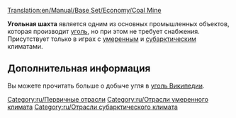 [[Translation:en/Manual/Base Set/Economy/Coal Mine]]

{{ru/Промышленность| имя=Угольная шахта
| Изображение=Coalmine.png
| Климат=[[ru/Умеренный|Умеренный]], [[ru/Субарктический|Субарктический]]
| Принимает=нет
| Производит=[[ru/Manual/Base Set/Economy/Уголь|Уголь]]
| Примечания=нет
}}

'''Угольная шахта''' является одним из основных промышленных объектов, которая производит [[ru/Manual/Base Set/Economy/Уголь|уголь]], но при этом не требует снабжения. Присутствует только в играх с [[ru/Умеренный|умеренным]] и [[ru/Субарктический|субарктическим]] климатами.

== Дополнительная информация ==
Вы можете прочитать больше о добыче угля в [https://www.wikipedia.org/wiki/ru:Ископаемый уголь Википедии].

{{ru/Navbox Промышленность}}

[[Category:ru/Первичные отрасли]]
[[Category:ru/Отрасли умеренного климата]]
[[Category:ru/Отрасли субарктического климата]]